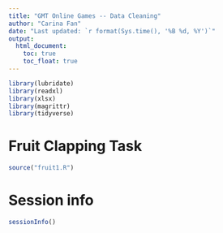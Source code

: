 ```yaml
---
title: "GMT Online Games -- Data Cleaning"
author: "Carina Fan"  
date: "Last updated: `r format(Sys.time(), '%B %d, %Y')`"
output: 
  html_document:
    toc: true
    toc_float: true
---
```


```r
library(lubridate)
library(readxl)
library(xlsx)
library(magrittr)
library(tidyverse)
```


<!-- ======================================================================= -->


# Fruit Clapping Task

```r
source("fruit1.R")
```


<!-- ======================================================================= -->


# Session info

```r
sessionInfo()
```